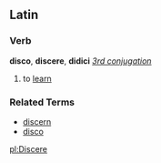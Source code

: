 ==Latin==
===Verb===
'''disco''', '''discere''', '''didici''' ''[[Wiktionary Appendix:Latin third conjugation|3rd conjugation]]''

#to [[learn]]

===Related Terms===
*[[discern]]
*[[disco]]

[[pl:Discere]]